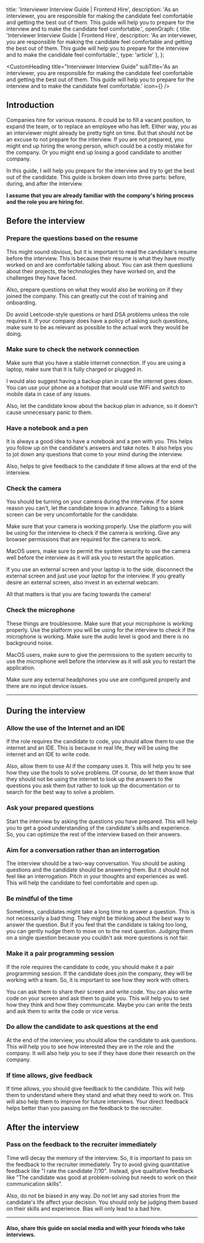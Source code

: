 
  title: 'Interviewer Interview Guide | Frontend Hire',
  description: 'As an interviewer, you are responsible for making the candidate feel comfortable and getting the best out of them. This guide will help you to prepare for the interview and to make the candidate feel comfortable.',
  openGraph: {
    title: 'Interviewer Interview Guide | Frontend Hire',
    description: 'As an interviewer, you are responsible for making the candidate feel comfortable and getting the best out of them. This guide will help you to prepare for the interview and to make the candidate feel comfortable.',
    type: 'article'
  },
};

<CustomHeading 
  title="Interviewer Interview Guide"
  subTitle='As an interviewer, you are responsible for making the candidate feel comfortable and getting the best out of them. This guide will help you to prepare for the interview and to make the candidate feel comfortable.'
  icon={<UserCogIcon size={60}/>}
/>

<AuthorCard
  name="Hruthik Reddy"
  linkedIn="https://www.linkedin.com/in/yarala-hruthik-reddy/"
  twitter="https://twitter.com/thisisyhr"
  website="https://www.iamyhr.com/"
  github="https://github.com/yaralahruthik"
  image={authorImg}
  lastUpdated="10th Mar 2024"
 />

## Introduction

Companies hire for various reasons. It could be to fill a vacant position, to expand the team, or to replace an employee who has left. Either way, you as an interviewer might already be pretty tight on time. But that should not be an excuse to not prepare for the interview. If you are not prepared, you might end up hiring the wrong person, which could be a costly mistake for the company. Or you might end up losing a good candidate to another company.

In this guide, I will help you prepare for the interview and try to get the best out of the candidate. This guide is broken down into three parts: before, during, and after the interview.

**I assume that you are already familiar with the company's hiring process and the role you are hiring for.**

## Before the interview

### Prepare the questions based on the resume

This might sound obvious, but it is important to read the candidate's resume before the interview. This is because <SpecialText>their resume is what they have mostly worked on and are comfortable talking about.</SpecialText> You can ask them questions about their projects, the technologies they have worked on, and the challenges they have faced.

Also, prepare questions on what they would also be working on if they joined the company. This can greatly cut the cost of training and onboarding.

Do avoid Leetcode-style questions or hard DSA problems unless the role requires it. If your company does have a policy of asking such questions, make sure to be as relevant as possible to the actual work they would be doing.

### Make sure to check the network connection

Make sure that you have a stable internet connection. If you are using a laptop, make sure that it is fully charged or plugged in. 

I would also suggest having a backup plan in case the internet goes down. You can use <SpecialText>your phone as a hotspot that would use WiFi and switch to mobile data in case of any issues</SpecialText>.

Also, let the candidate know about the backup plan in advance, so it doesn't cause unnecessary panic to them.

### Have a notebook and a pen

It is always a good idea to have a notebook and a pen with you. This helps you <SpecialText>follow up on the candidate's answers</SpecialText> and take notes. It also helps you to jot down any questions that come to your mind during the interview.

Also, helps to give feedback to the candidate if time allows at the end of the interview.

### Check the camera

You should be turning on your camera during the interview. If for some reason you can't, let the candidate know in advance. Talking to a blank screen can be very uncomfortable for the candidate.

Make sure that your camera is working properly. Use the platform you will be using for the interview to check if the camera is working. Give any browser permissions that are required for the camera to work. 

MacOS users, make sure to permit the system security to use the camera well before the interview as it will ask you to restart the application.

If you use an external screen and your laptop is to the side, disconnect the external screen and just use your laptop for the interview. If you greatly desire an external screen, also invest in an external webcam.

<SpecialText>All that matters is that you are facing towards the camera!</SpecialText>

### Check the microphone

These things are troublesome. Make sure that your microphone is working properly. Use the platform you will be using for the interview to check if the microphone is working. Make sure the audio level is good and there is no background noise. 

MacOS users, make sure to give the permissions to the system security to use the microphone well before the interview as it will ask you to restart the application.

Make sure any external headphones you use are configured properly and there are no input device issues.

---

## During the interview

### Allow the use of the Internet and an IDE

If the role requires the candidate to code, you should allow them to use the internet and an IDE. This is because <SpecialText>in real life, they will be using the internet and an IDE to write code.</SpecialText>

<SpecialText>Also, allow them to use AI if the company uses it.</SpecialText> This will help you to see how they use the tools to solve problems. Of course, do let them know that they should not be using the internet to look up the answers to the questions you ask them but rather to look up the documentation or to search for the best way to solve a problem.

### Ask your prepared questions

Start the interview by asking the questions you have prepared. This will help you to get a good understanding of the candidate's skills and experience. So, you can <SpecialText>optimize the rest of the interview based on their answers.</SpecialText>

### Aim for a conversation rather than an interrogation

The interview should be a two-way conversation. You should be asking questions and the candidate should be answering them. But it should not feel like an interrogation. <SpecialText>Pitch in your thoughts and experiences as well.</SpecialText> This will help the candidate to feel comfortable and open up.

### Be mindful of the time

Sometimes, candidates might take a long time to answer a question. This is not necessarily a bad thing. They might be thinking about the best way to answer the question. But if you feel that the candidate is taking too long, you can gently nudge them to move on to the next question. <SpecialText>Judging them on a single question because you couldn't ask more questions is not fair.</SpecialText>

### Make it a pair programming session

<SpecialText>If the role requires the candidate to code, you should make it a pair programming session.</SpecialText> If the candidate does join the company, they will be working with a team. So, it is important to see how they work with others.

You can ask them to share their screen and write code. You can also write code on your screen and ask them to guide you. This will help you to see how they think and how they communicate. Maybe you can write the tests and ask them to write the code or vice versa.

### Do allow the candidate to ask questions at the end

At the end of the interview, you should allow the candidate to ask questions. This will help you to see how interested they are in the role and the company. It will also help you to see if they have done their research on the company.

### If time allows, give feedback

If time allows, you should give feedback to the candidate. This will help them to understand where they stand and what they need to work on. This will also help them to improve for future interviews. <SpecialText>Your direct feedback helps better than you passing on the feedback to the recruiter.</SpecialText>

## After the interview

### Pass on the feedback to the recruiter immediately 

<SpecialText>Time will decay the memory of the interview.</SpecialText> So, it is important to pass on the feedback to the recruiter immediately. Try to avoid giving quantitative feedback like "I rate the candidate 7/10". Instead, give qualitative feedback like "The candidate was good at problem-solving but needs to work on their communication skills".

<SpecialText>Also, do not be biased in any way.</SpecialText> Do not let any sad stories from the candidate's life affect your decision. You should only be judging them based on their skills and experience. Bias will only lead to a bad hire.

---

#### Also, share this guide on social media and with your friends who take interviews.

<ShareLinks link='https://www.frontendhire.com/guides/interviews/interviewer' />